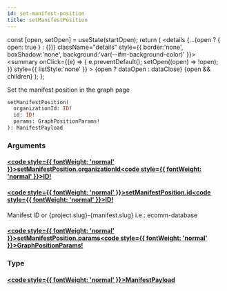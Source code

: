 ```yaml
---
id: set-manifest-position
title: setManifestPosition
---
```









  const [open, setOpen] = useState(startOpen);
  return (
    <details {...(open ? { open: true } : {})} className="details" style={{ border:'none', boxShadow:'none', background:'var(--ifm-background-color)' }}>
      <summary
        onClick={(e) => {
          e.preventDefault();
          setOpen((open) => !open);
        }}
        style={{ listStyle:'none' }}
      >
      {open ? dataOpen : dataClose}
      </summary>
      {open && children}
    </details>
  );
};








Set the manifest position in the graph page


```graphql
setManifestPosition(
  organizationId: ID!
  id: ID!
  params: GraphPositionParams!
): ManifestPayload
```




### Arguments

#### [<code style={{ fontWeight: 'normal' }}>setManifestPosition.<b>organizationId</b></code>](#)<Bullet />[<code style={{ fontWeight: 'normal' }}><b>ID!</b></code>](/swapi/types/scalars/id.mdx) <Badge class="badge badge--secondary badge--non_null" text="non-null"/> <Badge class="badge badge--secondary " text="scalar"/> 



#### [<code style={{ fontWeight: 'normal' }}>setManifestPosition.<b>id</b></code>](#)<Bullet />[<code style={{ fontWeight: 'normal' }}><b>ID!</b></code>](/swapi/types/scalars/id.mdx) <Badge class="badge badge--secondary badge--non_null" text="non-null"/> <Badge class="badge badge--secondary " text="scalar"/> 
Manifest ID or &#x007B;project.slug&#x007D;-&#x007B;manifest.slug&#x007D; i.e.: ecomm-database


#### [<code style={{ fontWeight: 'normal' }}>setManifestPosition.<b>params</b></code>](#)<Bullet />[<code style={{ fontWeight: 'normal' }}><b>GraphPositionParams!</b></code>](/swapi/types/inputs/graph-position-params.mdx) <Badge class="badge badge--secondary badge--non_null" text="non-null"/> <Badge class="badge badge--secondary " text="input"/> 



### Type

#### [<code style={{ fontWeight: 'normal' }}><b>ManifestPayload</b></code>](/swapi/types/objects/manifest-payload.mdx) <Badge class="badge badge--secondary " text="object"/>
